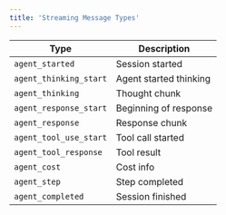 ```yaml
---
title: 'Streaming Message Types'
---
```


| Type | Description |
|------|-------------|
| `agent_started` | Session started |
| `agent_thinking_start` | Agent started thinking |
| `agent_thinking` | Thought chunk |
| `agent_response_start` | Beginning of response |
| `agent_response` | Response chunk |
| `agent_tool_use_start` | Tool call started |
| `agent_tool_response` | Tool result |
| `agent_cost` | Cost info |
| `agent_step` | Step completed |
| `agent_completed` | Session finished | 